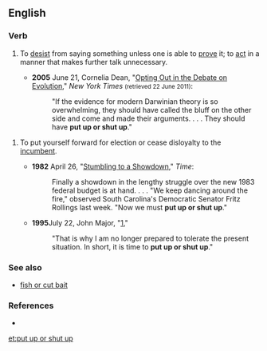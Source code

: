 ==English==

===Verb===
{{head|en|verb|head=[[put up]] [[or]] [[shut up]]}}

# {{idiomatic}} To [[desist]] from saying something unless one is able to [[prove]] it; to [[act]] in a manner that makes further talk unnecessary.
#* '''2005''' June 21, Cornelia Dean, "[http://www.nytimes.com/2005/06/21/science/21evo.html?pagewanted=print Opting Out in the Debate on Evolution ]," ''New York Times'' <small>(retrieved 22 June 2011)</small>:
#*: "If the evidence for modern Darwinian theory is so overwhelming, they should have called the bluff on the other side and come and made their arguments. . . . They should have '''put up or shut up'''."

# {{politics}} To put yourself forward for election or cease disloyalty to the [[incumbent]]. 
#* '''1982''' April 26, "[http://www.time.com/time/magazine/article/0,9171,922881,00.html Stumbling to a Showdown]," ''Time'':
#*: Finally a showdown in the lengthy struggle over the new 1983 federal budget is at hand. . . . "We keep dancing around the fire," observed South Carolina's Democratic Senator Fritz Rollings last week. "Now we must '''put up or shut up'''."
#* '''1995'''July 22, John Major, "[http://www.johnmajor.co.uk/page724.html],"
#*: "That is why I am no longer prepared to tolerate the present situation. In short, it is time to '''put up or shut up'''."

===See also===
* [[fish or cut bait]]

===References===
* {{R:OneLook}}

[[et:put up or shut up]]